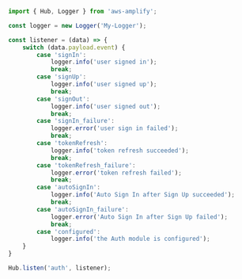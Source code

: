 ```javascript
import { Hub, Logger } from 'aws-amplify';

const logger = new Logger('My-Logger');

const listener = (data) => {
    switch (data.payload.event) {
        case 'signIn':
            logger.info('user signed in');
            break;
        case 'signUp':
            logger.info('user signed up');
            break;
        case 'signOut':
            logger.info('user signed out');
            break;
        case 'signIn_failure':
            logger.error('user sign in failed');
            break;
        case 'tokenRefresh':
            logger.info('token refresh succeeded');
            break;
        case 'tokenRefresh_failure':
            logger.error('token refresh failed');
            break;
        case 'autoSignIn':
            logger.info('Auto Sign In after Sign Up succeeded');
            break;
        case 'autoSignIn_failure':
            logger.error('Auto Sign In after Sign Up failed');
            break;
        case 'configured':
            logger.info('the Auth module is configured');
    }
}

Hub.listen('auth', listener);
```
